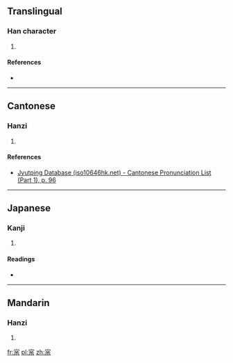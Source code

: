 ==Translingual==

===Han character===
{{Han char|rn=40|rad=宀|as=07|sn=10|four=|canj=十口木 (JRD)|ids=⿱[[宀]][[呆]]}}

# {{defn|Han|sort=宀07}}

====References====
* {{Han ref|kx=0286.110|dkj=07164|dj=0565.080|hdz=20933.010|uh=5BB2|ud=23474}}

----

==Cantonese==

===Hanzi===
{{yue-hanzi|jyut=[[bou2]]|y=bou2}}

# {{defn|lang=yue|sort=宀07}}

====References====
* [http://www.iso10646hk.net/jp/document/download.jsp Jyutping Database (iso10646hk.net) - Cantonese Pronunciation List (Part 1), p. 96]

----

==Japanese==

===Kanji===
{{ja-kanji|grade=|rs=宀07}}

# {{defn|lang=ja|sort=宀07}}

====Readings====
* {{ja-readings|on=[[ほう]] (hō)|kun=[[しまいこむ]] (shimaikomu)}}

----

==Mandarin==

===Hanzi===
{{cmn-hanzi|pin=[[bǎo]] ([[bao3]])|wg=pao<sup>3</sup>}}

# {{defn|lang=cmn|sort=宀07}}

[[fr:宲]]
[[pl:宲]]
[[zh:宲]]
